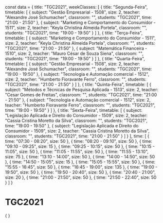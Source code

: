 const data = {
  title: "TGC2021",
  weekClasses: [
    {
      title: "Segunda-Feira",
      timetable: [
        {
          subject: "Gestão Empresarial - 1508",
          size: 2,
          teacher: "Alexandre José Schumacher",
          classroom: "",
          students: "TGC2021",
          time: "21:00 - 21:50"
        },
        {
          subject: "Marketing e Comportamento do Consumidor - 1511",
          size: 2,
          teacher: "Keyla Christina Almeida Portela",
          classroom: "",
          students: "TGC2021",
          time: "19:00 - 19:50"
        }
      ]
    },
    {
      title: "Terça-Feira",
      timetable: [
        {
          subject: "Marketing e Comportamento do Consumidor - 1511",
          size: 2,
          teacher: "Keyla Christina Almeida Portela",
          classroom: "",
          students: "TGC2021",
          time: "21:00 - 21:50"
        },
        {
          subject: "Matemática Financeira - 1510",
          size: 2,
          teacher: "Mauro César de Souza Siena",
          classroom: "",
          students: "TGC2021",
          time: "19:00 - 19:50"
        }
      ]
    },
    {
      title: "Quarta-Feira",
      timetable: [
        {
          subject: "Gestão Empresarial - 1508",
          size: 2,
          teacher: "Alexandre José Schumacher",
          classroom: "",
          students: "TGC2021",
          time: "19:00 - 19:50"
        },
        {
          subject: "Tecnologia e Automação comercial - 1512",
          size: 2,
          teacher: "Humberto Fioravante Ferro",
          classroom: "",
          students: "TGC2021",
          time: "21:00 - 21:50"
        }
      ]
    },
    {
      title: "Quinta-Feira",
      timetable: [
        {
          subject: "Métodos e Técnicas de Pesquisa Aplicada - 1513",
          size: 2,
          teacher: "Cesar Gomes de Freitas",
          classroom: "",
          students: "TGC2021",
          time: "21:00 - 21:50"
        },
        {
          subject: "Tecnologia e Automação comercial - 1512",
          size: 2,
          teacher: "Humberto Fioravante Ferro",
          classroom: "",
          students: "TGC2021",
          time: "19:00 - 19:50"
        }
      ]
    },
    {
      title: "Sexta-Feira",
      timetable: [
        {
          subject: "Legislação Aplicada e Direito do Consumidor - 1509",
          size: 2,
          teacher: "Cassia Cristina Moretto da Silva",
          classroom: "",
          students: "TGC2021",
          time: "19:00 - 19:50"
        },
        {
          subject: "Legislação Aplicada e Direito do Consumidor - 1509",
          size: 2,
          teacher: "Cassia Cristina Moretto da Silva",
          classroom: "",
          students: "TGC2021",
          time: "21:00 - 21:50"
        }
      ]
    }
  ],
  time: [
    {
      time: "07:30 - 08:20",
      size: 50
    },
    {
      time: "08:20 - 09:10",
      size: 50
    },
    {
      time: "09:10 - 09:25",
      size: 15
    },
    {
      time: "09:25 - 10:15",
      size: 50
    },
    {
      time: "10:15 - 11:05",
      size: 50
    },
    {
      time: "11:05 - 11:55",
      size: 50
    },
    {
      time: "11:55 - 13:10",
      size: 75
    },
    {
      time: "13:10 - 14:00",
      size: 50
    },
    {
      time: "14:00 - 14:50",
      size: 50
    },
    {
      time: "14:50 - 15:05",
      size: 15
    },
    {
      time: "15:05 - 15:55",
      size: 50
    },
    {
      time: "15:55 - 16:45",
      size: 50
    },
    {
      time: "16:45 - 19:00",
      size: 135
    },
    {
      time: "19:00 - 19:50",
      size: 50
    },
    {
      time: "19:50 - 20:40",
      size: 50
    },
    {
      time: "20:40 - 21:00",
      size: 20
    },
    {
      time: "21:00 - 21:50",
      size: 50
    },
    {
      time: "21:50 - 22:40",
      size: 50
    }
  ]
}

# TGC2021

<div>
    {
        <Grid
            title={data.title} 
            weekClasses={data.weekClasses} 
            time={data.time}
        />
    }
</div>